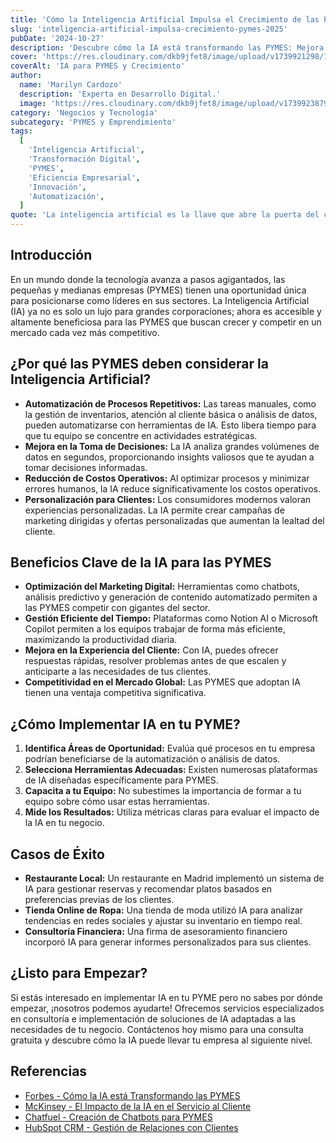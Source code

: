 ```yaml
---
title: 'Cómo la Inteligencia Artificial Impulsa el Crecimiento de las PYMES en 2025'
slug: 'inteligencia-artificial-impulsa-crecimiento-pymes-2025'
pubDate: '2024-10-27'
description: 'Descubre cómo la IA está transformando las PYMES: Mejora la eficiencia, aumenta ventas y optimiza procesos.'
cover: 'https://res.cloudinary.com/dkb9jfet8/image/upload/v1739921298/1img_rznvhn.jpg'
coverAlt: 'IA para PYMES y Crecimiento'
author:
  name: 'Marilyn Cardozo'
  description: 'Experta en Desarrollo Digital.'
  image: 'https://res.cloudinary.com/dkb9jfet8/image/upload/v1739923879/marilyn_s2mi4a.png'
category: 'Negocios y Tecnología'
subcategory: 'PYMES y Emprendimiento'
tags:
  [
    'Inteligencia Artificial',
    'Transformación Digital',
    'PYMES',
    'Eficiencia Empresarial',
    'Innovación',
    'Automatización',
  ]
quote: 'La inteligencia artificial es la llave que abre la puerta del crecimiento sostenible para las pymes.'
---
```


<h2 id="introduccion">Introducción</h2>

En un mundo donde la tecnología avanza a pasos agigantados, las pequeñas y medianas empresas (PYMES) tienen una oportunidad única para posicionarse como líderes en sus sectores. La Inteligencia Artificial (IA) ya no es solo un lujo para grandes corporaciones; ahora es accesible y altamente beneficiosa para las PYMES que buscan crecer y competir en un mercado cada vez más competitivo.

<h2 id="por-que-ia-pymes">
  ¿Por qué las PYMES deben considerar la Inteligencia Artificial?
</h2>
<ul>
  <li>
    <strong>Automatización de Procesos Repetitivos:</strong> Las tareas
    manuales, como la gestión de inventarios, atención al cliente básica o
    análisis de datos, pueden automatizarse con herramientas de IA. Esto libera
    tiempo para que tu equipo se concentre en actividades estratégicas.
  </li>
  <li>
    <strong>Mejora en la Toma de Decisiones:</strong> La IA analiza grandes
    volúmenes de datos en segundos, proporcionando insights valiosos que te
    ayudan a tomar decisiones informadas.
  </li>
  <li>
    <strong>Reducción de Costos Operativos:</strong> Al optimizar procesos y
    minimizar errores humanos, la IA reduce significativamente los costos
    operativos.
  </li>
  <li>
    <strong>Personalización para Clientes:</strong> Los consumidores modernos
    valoran experiencias personalizadas. La IA permite crear campañas de
    marketing dirigidas y ofertas personalizadas que aumentan la lealtad del
    cliente.
  </li>
</ul>

<h2 id="beneficios-ia-pymes">Beneficios Clave de la IA para las PYMES</h2>
<ul>
  <li>
    <strong>Optimización del Marketing Digital:</strong> Herramientas como
    chatbots, análisis predictivo y generación de contenido automatizado
    permiten a las PYMES competir con gigantes del sector.
  </li>
  <li>
    <strong>Gestión Eficiente del Tiempo:</strong> Plataformas como Notion AI o
    Microsoft Copilot permiten a los equipos trabajar de forma más eficiente,
    maximizando la productividad diaria.
  </li>
  <li>
    <strong>Mejora en la Experiencia del Cliente:</strong> Con IA, puedes
    ofrecer respuestas rápidas, resolver problemas antes de que escalen y
    anticiparte a las necesidades de tus clientes.
  </li>
  <li>
    <strong>Competitividad en el Mercado Global:</strong> Las PYMES que adoptan
    IA tienen una ventaja competitiva significativa.
  </li>
</ul>

<h2 id="como-implementar-ia">¿Cómo Implementar IA en tu PYME?</h2>
<ol>
  <li>
    <strong>Identifica Áreas de Oportunidad:</strong> Evalúa qué procesos en tu
    empresa podrían beneficiarse de la automatización o análisis de datos.
  </li>
  <li>
    <strong>Selecciona Herramientas Adecuadas:</strong> Existen numerosas
    plataformas de IA diseñadas específicamente para PYMES.
  </li>
  <li>
    <strong>Capacita a tu Equipo:</strong> No subestimes la importancia de
    formar a tu equipo sobre cómo usar estas herramientas.
  </li>
  <li>
    <strong>Mide los Resultados:</strong> Utiliza métricas claras para evaluar
    el impacto de la IA en tu negocio.
  </li>
</ol>

<h2 id="casos-exito">Casos de Éxito</h2>
<ul>
  <li>
    <strong>Restaurante Local:</strong> Un restaurante en Madrid implementó un
    sistema de IA para gestionar reservas y recomendar platos basados en
    preferencias previas de los clientes.
  </li>
  <li>
    <strong>Tienda Online de Ropa:</strong> Una tienda de moda utilizó IA para
    analizar tendencias en redes sociales y ajustar su inventario en tiempo
    real.
  </li>
  <li>
    <strong>Consultoría Financiera:</strong> Una firma de asesoramiento
    financiero incorporó IA para generar informes personalizados para sus
    clientes.
  </li>
</ul>

<h2 id="conclusion">¿Listo para Empezar?</h2>

Si estás interesado en implementar IA en tu PYME pero no sabes por dónde empezar, ¡nosotros podemos ayudarte! Ofrecemos servicios especializados en consultoría e implementación de soluciones de IA adaptadas a las necesidades de tu negocio. Contáctenos hoy mismo para una consulta gratuita y descubre cómo la IA puede llevar tu empresa al siguiente nivel.

<h2 id="referencias">Referencias</h2>
<ul>
  <li>
    <a
      href="https://www.forbes.com/?spm=5aebb161.6b6f123d.0.0.443e5171dKSqDv"
      target="_blank"
      rel="noopener noreferrer"
    >
      Forbes - Cómo la IA está Transformando las PYMES
    </a>
  </li>
  <li>
    <a
      href="https://www.mckinsey.com/?spm=5aebb161.6b6f123d.0.0.443e5171dKSqDv"
      target="_blank"
      rel="noopener noreferrer"
    >
      McKinsey - El Impacto de la IA en el Servicio al Cliente
    </a>
  </li>
  <li>
    <a href="https://chatfuel.com/" target="_blank" rel="noopener noreferrer">
      Chatfuel - Creación de Chatbots para PYMES
    </a>
  </li>
  <li>
    <a
      href="https://www.hubspot.com/?spm=5aebb161.6b6f123d.0.0.443e5171dKSqDv"
      target="_blank"
      rel="noopener noreferrer"
    >
      HubSpot CRM - Gestión de Relaciones con Clientes
    </a>
  </li>
</ul>
